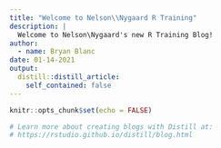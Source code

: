 ```yaml
---
title: "Welcome to Nelson\\Nygaard R Training"
description: |
  Welcome to Nelson\Nygaard's new R Training Blog!
author:
  - name: Bryan Blanc
date: 01-14-2021
output:
  distill::distill_article:
    self_contained: false
---
```


```r
knitr::opts_chunk$set(echo = FALSE)

# Learn more about creating blogs with Distill at:
# https://rstudio.github.io/distill/blog.html

```



